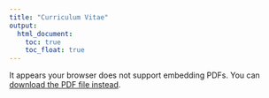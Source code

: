 ```yaml
---
title: "Curriculum Vitae"
output: 
  html_document:
    toc: true
    toc_float: true
---
```


<object data="files/sozoria_research_cv_092526.pdf" type="application/pdf" width="100%" height="800px">
<p>
It appears your browser does not support embedding PDFs.
You can <a href="files/sozoria_research_cv_092526.pdf">download the PDF file instead</a>.
</p>
</object>
